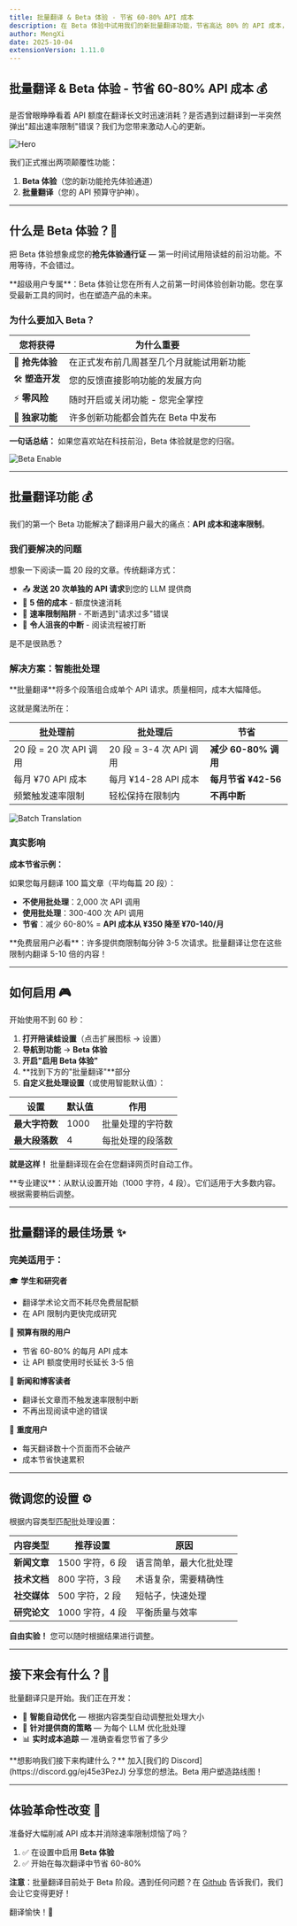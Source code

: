```yaml
---
title: 批量翻译 & Beta 体验 - 节省 60-80% API 成本
description: 在 Beta 体验中试用我们的新批量翻译功能，节省高达 80% 的 API 成本，同时避免速率限制。
author: MengXi
date: 2025-10-04
extensionVersion: 1.11.0
---
```


## 批量翻译 & Beta 体验 - 节省 60-80% API 成本 💰

是否曾眼睁睁看着 API 额度在翻译长文时迅速消耗？是否遇到过翻译到一半突然弹出"超出速率限制"错误？我们为您带来激动人心的更新。

![Hero](/blog/batch-translation-feature/hero.png)

我们正式推出两项颠覆性功能：

1. **Beta 体验**（您的新功能抢先体验通道）
2. **批量翻译**（您的 API 预算守护神）。

---

## 什么是 Beta 体验？🚀

把 Beta 体验想象成您的**抢先体验通行证** — 第一时间试用陪读蛙的前沿功能。不用等待，不会错过。

<Callout type="info">
**超级用户专属**：Beta 体验让您在所有人之前第一时间体验创新功能。您在享受最新工具的同时，也在塑造产品的未来。
</Callout>

### 为什么要加入 Beta？

| 您将获得 | 为什么重要 |
|---------|-----------|
| 🎯 **抢先体验** | 在正式发布前几周甚至几个月就能试用新功能 |
| 🛠️ **塑造开发** | 您的反馈直接影响功能的发展方向 |
| ⚡ **零风险** | 随时开启或关闭功能 - 您完全掌控 |
| 🎁 **独家功能** | 许多创新功能都会首先在 Beta 中发布 |

**一句话总结：** 如果您喜欢站在科技前沿，Beta 体验就是您的归宿。

![Beta Enable](/blog/batch-translation-feature/beta-enable.png)

---

## 批量翻译功能 💰

我们的第一个 Beta 功能解决了翻译用户最大的痛点：**API 成本和速率限制**。

### 我们要解决的问题

想象一下阅读一篇 20 段的文章。传统翻译方式：

- 📤 **发送 20 次单独的 API 请求**到您的 LLM 提供商
- 💸 **5 倍的成本** - 额度快速消耗
- 🚫 **速率限制陷阱** - 不断遇到"请求过多"错误
- 😤 **令人沮丧的中断** - 阅读流程被打断

是不是很熟悉？

### 解决方案：智能批处理

<Callout type="tip">
**批量翻译**将多个段落组合成单个 API 请求。质量相同，成本大幅降低。
</Callout>

这就是魔法所在：

| 批处理前 | 批处理后 | 节省 |
|---------|---------|-----|
| 20 段 = 20 次 API 调用 | 20 段 = 3-4 次 API 调用 | **减少 60-80% 调用** |
| 每月 ¥70 API 成本 | 每月 ¥14-28 API 成本 | **每月节省 ¥42-56** |
| 频繁触发速率限制 | 轻松保持在限制内 | **不再中断** |

![Batch Translation](/blog/batch-translation-feature/batch-translation.png)

### 真实影响

**成本节省示例：**

如果您每月翻译 100 篇文章（平均每篇 20 段）：
- **不使用批处理**：2,000 次 API 调用
- **使用批处理**：300-400 次 API 调用
- **节省**：减少 60-80% = **API 成本从 ¥350 降至 ¥70-140/月**

<Callout type="warn">
**免费层用户必看**：许多提供商限制每分钟 3-5 次请求。批量翻译让您在这些限制内翻译 5-10 倍的内容！
</Callout>

---

## 如何启用 🎮

开始使用不到 60 秒：

1. **打开陪读蛙设置**（点击扩展图标 → 设置）
2. **导航到功能** → **Beta 体验**
3. **开启"启用 Beta 体验"**
4. **找到下方的"批量翻译"**部分
5. **自定义批处理设置**（或使用智能默认值）：

| 设置 | 默认值 | 作用 |
|-----|-------|------|
| **最大字符数** | 1000 | 批量处理的字符数 |
| **最大段落数** | 4 | 每批处理的段落数 |

**就是这样！** 批量翻译现在会在您翻译网页时自动工作。

<Callout type="tip">
**专业建议**：从默认设置开始（1000 字符，4 段）。它们适用于大多数内容。根据需要稍后调整。
</Callout>

---

## 批量翻译的最佳场景 ✨

### 完美适用于：

🎓 **学生和研究者**
- 翻译学术论文而不耗尽免费层配额
- 在 API 限制内更快完成研究

💼 **预算有限的用户**
- 节省 60-80% 的每月 API 成本
- 让 API 额度使用时长延长 3-5 倍

📰 **新闻和博客读者**
- 翻译长文章而不触发速率限制中断
- 不再出现阅读中途的错误

🚀 **重度用户**
- 每天翻译数十个页面而不会破产
- 成本节省快速累积

---

## 微调您的设置 ⚙️

根据内容类型匹配批处理设置：

| 内容类型 | 推荐设置 | 原因 |
|---------|---------|------|
| **新闻文章** | 1500 字符，6 段 | 语言简单，最大化批处理 |
| **技术文档** | 800 字符，3 段 | 术语复杂，需要精确性 |
| **社交媒体** | 500 字符，2 段 | 短帖子，快速处理 |
| **研究论文** | 1000 字符，4 段 | 平衡质量与效率 |

**自由实验！** 您可以随时根据结果进行调整。

---

## 接下来会有什么？🔮

批量翻译只是开始。我们正在开发：

- 🧠 **智能自动优化** — 根据内容类型自动调整批处理大小
- 🎯 **针对提供商的策略** — 为每个 LLM 优化批处理
- 📊 **实时成本追踪** — 准确查看您节省了多少

<Callout type="info">
**想影响我们接下来构建什么？** 加入[我们的 Discord](https://discord.gg/ej45e3PezJ) 分享您的想法。Beta 用户塑造路线图！
</Callout>

---

## 体验革命性改变 🚀

准备好大幅削减 API 成本并消除速率限制烦恼了吗？

1. ✅ 在设置中启用 **Beta 体验**
2. ✅ 开始在每次翻译中节省 60-80%

**注意**：批量翻译目前处于 Beta 阶段。遇到任何问题？在 [Github](https://github.com/mengxi-ream/read-frog/issues) 告诉我们，我们会让它变得更好！

翻译愉快！🐸
